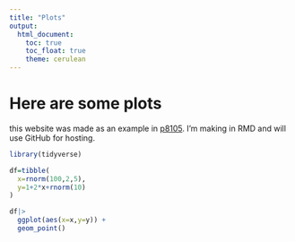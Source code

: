 ```yaml
---
title: "Plots"
output: 
  html_document:
    toc: true
    toc_float: true
    theme: cerulean
---
```


# Here are some plots

this website was made as an example in [p8105](https://p8105.com). I'm making in RMD and will use GitHub for hosting.

```r
library(tidyverse)

df=tibble(
  x=rnorm(100,2,5),
  y=1+2*x+rnorm(10)
)

df|>
  ggplot(aes(x=x,y=y)) +
  geom_point()
```


